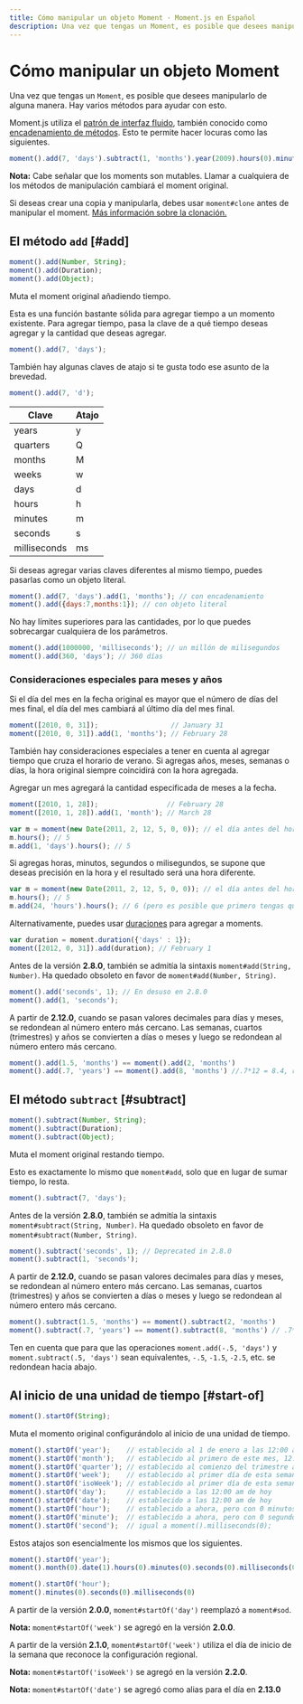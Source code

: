 ```yaml
---
title: Cómo manipular un objeto Moment · Moment.js en Español
description: Una vez que tengas un Moment, es posible que desees manipularlo de alguna manera. Hay varios métodos para ayudar con esto.
---
```


# Cómo manipular un objeto Moment

Una vez que tengas un `Moment`, es posible que desees manipularlo de alguna manera. Hay varios métodos para ayudar con esto.

Moment.js utiliza el [patrón de interfaz fluido](https://en.wikipedia.org/wiki/Fluent_interface), también conocido como [encadenamiento de métodos](https://en.wikipedia.org/wiki/Method_chaining). Esto te permite hacer locuras como las siguientes.

```javascript filename="JavaScript"
moment().add(7, 'days').subtract(1, 'months').year(2009).hours(0).minutes(0).seconds(0);
```

**Nota:** Cabe señalar que los moments son mutables. Llamar a cualquiera de los métodos de manipulación cambiará el moment original.

Si deseas crear una copia y manipularla, debes usar `moment#clone` antes de manipular el moment. [Más información sobre la clonación.](/momentjs/parsing#moment-clone)


## El método `add` [#add]

```javascript filename="Firma del método"
moment().add(Number, String);
moment().add(Duration);
moment().add(Object);
```

Muta el moment original añadiendo tiempo.

Esta es una función bastante sólida para agregar tiempo a un momento existente. Para agregar tiempo, pasa la clave de a qué tiempo deseas agregar y la cantidad que deseas agregar.


```javascript filename="JavaScript"
moment().add(7, 'days');
```

También hay algunas claves de atajo si te gusta todo ese asunto de la brevedad.

```javascript filename="JavaScript"
moment().add(7, 'd');
```

| Clave        | Atajo     |
|--------------|-----------|
| years        | y         |
| quarters     | Q         |
| months       | M         |
| weeks        | w         |
| days         | d         |
| hours        | h         |
| minutes      | m         |
| seconds      | s         |
| milliseconds | ms        |

Si deseas agregar varias claves diferentes al mismo tiempo, puedes pasarlas como un objeto literal.

```javascript filename="JavaScript"
moment().add(7, 'days').add(1, 'months'); // con encadenamiento
moment().add({days:7,months:1}); // con objeto literal
```

No hay límites superiores para las cantidades, por lo que puedes sobrecargar cualquiera de los parámetros.

```javascript filename="JavaScript"
moment().add(1000000, 'milliseconds'); // un millón de milisegundos
moment().add(360, 'days'); // 360 días
```

### Consideraciones especiales para meses y años

Si el día del mes en la fecha original es mayor que el número de días del mes final, el día del mes cambiará al último día del mes final.


```javascript filename="JavaScript"
moment([2010, 0, 31]);                  // January 31
moment([2010, 0, 31]).add(1, 'months'); // February 28
```

También hay consideraciones especiales a tener en cuenta al agregar tiempo que cruza el horario de verano.
Si agregas años, meses, semanas o días, la hora original siempre coincidirá con la hora agregada.

Agregar un mes agregará la cantidad especificada de meses a la fecha.

```javascript filename="JavaScript"
moment([2010, 1, 28]);                 // February 28
moment([2010, 1, 28]).add(1, 'month'); // March 28
```

```javascript filename="JavaScript"
var m = moment(new Date(2011, 2, 12, 5, 0, 0)); // el día antes del horario de verano en los EE. UU.
m.hours(); // 5
m.add(1, 'days').hours(); // 5
```

Si agregas horas, minutos, segundos o milisegundos, se supone que deseas precisión en la hora y el resultado será una hora diferente.

```javascript filename="JavaScript"
var m = moment(new Date(2011, 2, 12, 5, 0, 0)); // el día antes del horario de verano en los EE. UU.
m.hours(); // 5
m.add(24, 'hours').hours(); // 6 (pero es posible que primero tengas que configurar la zona horaria)
```

Alternativamente, puedes usar [duraciones](/momentjs/durations) para agregar a moments.

```javascript filename="JavaScript"
var duration = moment.duration({'days' : 1});
moment([2012, 0, 31]).add(duration); // February 1
```

Antes de la versión **2.8.0**, también se admitía la sintaxis `moment#add(String, Number)`. Ha quedado obsoleto en favor de `moment#add(Number, String)`.

```javascript filename="JavaScript"
moment().add('seconds', 1); // En desuso en 2.8.0
moment().add(1, 'seconds');
```

A partir de **2.12.0**, cuando se pasan valores decimales para días y meses, se redondean al número entero más cercano.
Las semanas, cuartos (trimestres) y años se convierten a días o meses y luego se redondean al número entero más cercano.


```javascript filename="JavaScript"
moment().add(1.5, 'months') == moment().add(2, 'months')
moment().add(.7, 'years') == moment().add(8, 'months') //.7*12 = 8.4, rounded to 8
```

## El método `subtract` [#subtract]

```javascript filename="Firma del método"
moment().subtract(Number, String);
moment().subtract(Duration);
moment().subtract(Object);
```

Muta el moment original restando tiempo.

Esto es exactamente lo mismo que `moment#add`, solo que en lugar de sumar tiempo, lo resta.


```javascript filename="JavaScript"
moment().subtract(7, 'days');
```

Antes de la versión **2.8.0**, también se admitía la sintaxis `moment#subtract(String, Number)`. Ha quedado obsoleto en favor de `moment#subtract(Number, String)`.

```javascript filename="JavaScript"
moment().subtract('seconds', 1); // Deprecated in 2.8.0
moment().subtract(1, 'seconds');
```

A partir de **2.12.0**, cuando se pasan valores decimales para días y meses, se redondean al número entero más cercano.
Las semanas, cuartos (trimestres) y años se convierten a días o meses y luego se redondean al número entero más cercano.

```javascript filename="JavaScript"
moment().subtract(1.5, 'months') == moment().subtract(2, 'months')
moment().subtract(.7, 'years') == moment().subtract(8, 'months') // .7*12 = 8.4, redondeado a 8
```

Ten en cuenta que para que las operaciones `moment.add(-.5, 'days')` y `moment.subtract(.5, 'days')` sean equivalentes, `-.5`, `-1.5`, `-2.5`, etc. se redondean hacia abajo.

## Al inicio de una unidad de tiempo [#start-of]

```javascript filename="Firma del método"
moment().startOf(String);
```

Muta el momento original configurándolo al inicio de una unidad de tiempo.

```javascript filename="JavaScript"
moment().startOf('year');    // establecido al 1 de enero a las 12:00 am de este año
moment().startOf('month');   // establecido al primero de este mes, 12:00 am
moment().startOf('quarter'); // establecido al comienzo del trimestre actual, primer día del mes, 00:00 am
moment().startOf('week');    // establecido al primer día de esta semana, 12:00 am
moment().startOf('isoWeek'); // establecido al primer día de esta semana según ISO 8601, 12:00 am
moment().startOf('day');     // establecido a las 12:00 am de hoy
moment().startOf('date');    // establecido a las 12:00 am de hoy
moment().startOf('hour');    // establecido a ahora, pero con 0 minutos, 0 segundos y 0 ms
moment().startOf('minute');  // establecido a ahora, pero con 0 segundos y 0 milisegundos
moment().startOf('second');  // igual a moment().milliseconds(0);
```

Estos atajos son esencialmente los mismos que los siguientes.

```javascript filename="JavaScript"
moment().startOf('year');
moment().month(0).date(1).hours(0).minutes(0).seconds(0).milliseconds(0);
```

```javascript filename="JavaScript"
moment().startOf('hour');
moment().minutes(0).seconds(0).milliseconds(0)
```

A partir de la versión **2.0.0**, `moment#startOf('day')` reemplazó a `moment#sod`.

**Nota:** `moment#startOf('week')` se agregó en la versión **2.0.0**.

A partir de la versión **2.1.0**, `moment#startOf('week')` utiliza el día de inicio de la semana que reconoce la configuración regional.

**Nota:** `moment#startOf('isoWeek')` se agregó en la versión **2.2.0**.

**Nota:** `moment#startOf('date')` se agregó como alias para el día en **2.13.0**